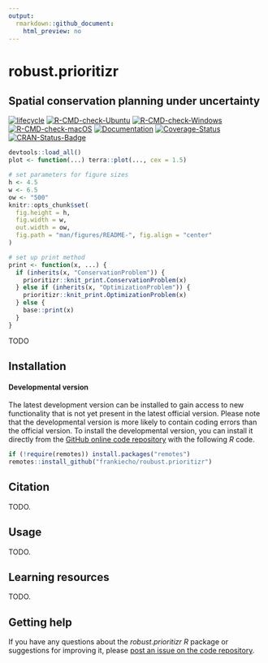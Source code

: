 ```yaml
---
output:
  rmarkdown::github_document:
    html_preview: no
---
```


<!--- README.md is generated from README.Rmd. Please edit that file -->

# robust.prioritizr

## Spatial conservation planning under uncertainty

<!-- badges: start -->
[![lifecycle](https://img.shields.io/badge/Lifecycle-experimental-orange.svg)](https://lifecycle.r-lib.org/articles/stages.html)
[![R-CMD-check-Ubuntu](https://img.shields.io/github/actions/workflow/status/frankiecho/roubust.prioritizr/R-CMD-check-ubuntu.yaml?branch=main&label=Ubuntu)](https://github.com/frankiecho/roubust.prioritizr/actions)
[![R-CMD-check-Windows](https://img.shields.io/github/actions/workflow/status/frankiecho/roubust.prioritizr/R-CMD-check-windows.yaml?branch=main&label=Windows)](https://github.com/frankiecho/roubust.prioritizr/actions)
[![R-CMD-check-macOS](https://img.shields.io/github/actions/workflow/status/frankiecho/roubust.prioritizr/R-CMD-check-macos.yaml?branch=main&label=macOS)](https://github.com/frankiecho/roubust.prioritizr/actions)
[![Documentation](https://img.shields.io/github/actions/workflow/status/frankiecho/roubust.prioritizr/documentation.yaml?branch=main&label=Documentation)](https://github.com/frankiecho/roubust.prioritizr/actions)
[![Coverage-Status](https://img.shields.io/codecov/c/github/frankiecho/roubust.prioritizr?label=Coverage)](https://app.codecov.io/gh/frankiecho/roubust.prioritizr/branch/main)
[![CRAN-Status-Badge](https://www.r-pkg.org/badges/version/robust.prioritizr)](https://CRAN.R-project.org/package=robust.prioritizr)

<!-- badges: end -->

```r
devtools::load_all()
plot <- function(...) terra::plot(..., cex = 1.5)
```

```r
# set parameters for figure sizes
h <- 4.5
w <- 6.5
ow <- "500"
knitr::opts_chunk$set(
  fig.height = h,
  fig.width = w,
  out.width = ow,
  fig.path = "man/figures/README-", fig.align = "center"
)
```

```r
# set up print method
print <- function(x, ...) {
  if (inherits(x, "ConservationProblem")) {
    prioritizr::knit_print.ConservationProblem(x)
  } else if (inherits(x, "OptimizationProblem")) {
    prioritizr::knit_print.OptimizationProblem(x)
  } else {
    base::print(x)
  }
}
```

TODO

## Installation

#### Developmental version

The latest development version can be installed to gain access to new functionality that is not yet present in the latest official version. Please note that the developmental version is more likely to contain coding errors than the official version. To install the developmental version, you can install it directly from the [GitHub online code repository](https://github.com/frankiecho/roubust.prioritizr) with the following _R_ code.

```r
if (!require(remotes)) install.packages("remotes")
remotes::install_github("frankiecho/roubust.prioritizr")
```

## Citation

TODO.

## Usage

TODO.

## Learning resources

TODO.

## Getting help

If you have any questions about the _robust.prioritizr R_ package or suggestions for improving it, please [post an issue on the code repository](https://github.com/frankiecho/roubust.prioritizr/issues/new).
